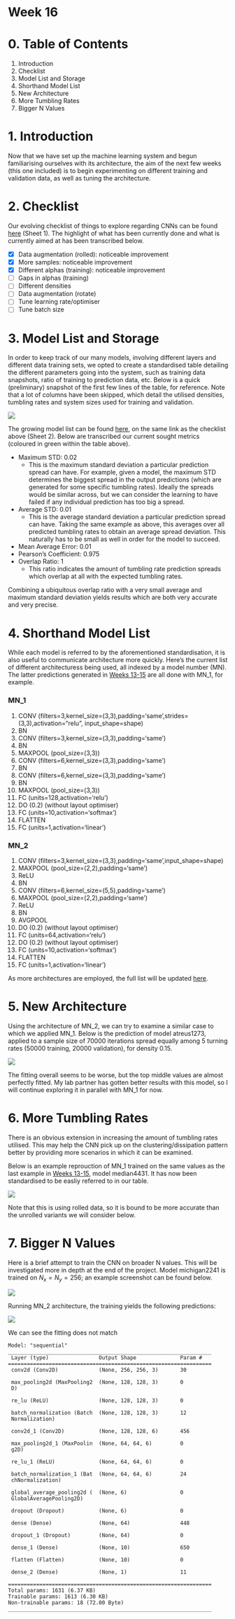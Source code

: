 # Week 16

# 0. Table of Contents

1. Introduction
2. Checklist
3. Model List and Storage
4. Shorthand Model List
5. New Architecture
6. More Tumbling Rates
7. Bigger N Values

# 1. Introduction

Now that we have set up the machine learning system and begun familiarising ourselves with its architecture, the aim of the next few weeks (this one included) is to begin experimenting on different training and validation data, as well as tuning the architecture.

# 2. Checklist

Our evolving checklist of things to explore regarding CNNs can be found [here](https://cryptpad.fr/sheet/#/3/sheet/edit/7200dabe21ea346d966571a07eb6f33a/) (Sheet 1). The highlight of what has been currently done and what is currently aimed at has been transcribed below.

- [x] Data augmentation (rolled): noticeable improvement
- [x] More samples: noticeable improvement
- [x] Different alphas (training): noticeable improvement
- [ ] Gaps in alphas (training)
- [ ] Different densities
- [ ] Data augmentation (rotate)
- [ ] Tune learning rate/optimiser
- [ ] Tune batch size

# 3. Model List and Storage

In order to keep track of our many models, involving different layers and different data training sets, we opted to create a standardised table detailing the different parameters going into the system, such as training data snapshots, ratio of training to prediction data, etc. Below is a quick (preliminary) snapshot of the first few lines of the table, for reference. Note that a lot of columns have been skipped, which detail the utilised densities, tumbling rates and system sizes used for training and validation.

![](./week-16-files/table.png)

The growing model list can be found [here](https://cryptpad.fr/sheet/#/3/sheet/edit/7200dabe21ea346d966571a07eb6f33a/), on the same link as the checklist above (Sheet 2). Below are transcribed our current sought metrics (coloured in green within the table above).

- Maximum STD: 0.02
	- This is the maximum standard deviation a particular prediction spread can have. For example, given a model, the maximum STD determines the biggest spread in the output predictions (which are generated for some specific tumbling rates). Ideally the spreads would be similar across, but we can consider the learning to have failed if any individual prediction has too big a spread.
- Average STD: 0.01
	- This is the average standard deviation a particular prediction spread can have. Taking the same example as above, this averages over all predicted tumbling rates to obtain an average spread deviation. This naturally has to be small as well in order  for the model to succeed.
- Mean Average Error: 0.01
- Pearson's Coefficient: 0.975
- Overlap Ratio: 1
	- This ratio indicates the amount of tumbling rate prediction spreads which overlap at all with the expected tumbling rates.
	
Combining a ubiquitous overlap ratio with a very small average and maximum standard deviation yields results which are both very accurate and very precise.	
 
# 4. Shorthand Model List

While each model is referred to by the aforementioned standardisation, it is also useful to communicate architecture more quickly. Here's the current list of different architecturess being used, all indexed by a model number (MN). The latter predictions generated in [Weeks 13-15](./week13-15.qmd) are all done with MN_1, for example.

### MN_1

1. CONV (filters=3,kernel_size=(3,3),padding='same',strides=(3,3),activation="relu", input_shape=shape)
2. BN
3. CONV (filters=3,kernel_size=(3,3),padding='same')
4. BN
5. MAXPOOL (pool_size=(3,3))
6. CONV (filters=6,kernel_size=(3,3),padding='same')
7. BN
8. CONV (filters=6,kernel_size=(3,3),padding='same')
9. BN
10. MAXPOOL (pool_size=(3,3))
11. FC (units=128,activation='relu')
12. DO (0.2) (without layout optimiser)
13. FC (units=10,activation='softmax')
14. FLATTEN
15. FC (units=1,activation='linear')
	
### MN_2

1. CONV (filters=3,kernel_size=(3,3),padding='same',input_shape=shape)
2. MAXPOOL (pool_size=(2,2),padding='same')
3. ReLU
4. BN
5. CONV (filters=6,kernel_size=(5,5),padding='same')
6. MAXPOOL (pool_size=(2,2),padding='same')
7. ReLU
8. BN
9. AVGPOOL
10. DO (0.2) (without layout optimiser)
11. FC (units=64,activation='relu')
12. DO (0.2) (without layout optimiser)
13. FC (units=10,activation='softmax')
14. FLATTEN
15. FC (units=1,activation='linear')

As more architectures are employed, the full list will be updated [here](./../models.qmd).

# 5. New Architecture

Using the architecture of MN_2, we can try to examine a similar case to which we applied MN_1. Below is the prediction of model atreus1273, applied to a sample size of 70000 iterations spread equally among 5 turning rates (50000 training, 20000 validation), for density 0.15. 

![](./week-16-files/atreus1273.png)

The fitting overall seems to be worse, but the top middle values are almost perfectly fitted. My lab partner has gotten better results with this model, so I will continue exploring it in parallel with MN_1 for now.

# 6. More Tumbling Rates

There is an obvious extension in increasing the amount of tumbling rates utilised. This may help the CNN pick up on the clustering/dissipation pattern better by providing more scenarios in which it can be examined.

Below is an example reprouction of MN_1 trained on the same values as the last example in [Weeks 13-15](./week13-15.qmd), model median4431. It has now been standardised to be easliy referred to in our table.

![](./week-16-files/median4431.png)

Note that this is using rolled data, so it is bound to be more accurate than the unrolled variants we will consider below.

# 7. Bigger N Values

Here is a brief attempt to train the CNN on broader N values. This will be investigated more in depth at the end of the project. Model michigan2241 is trained on $N_x=N_y=256$; an example screenshot can be found below.

![](./week-16-files/256.0_0.016.png)

Running MN_2 architecture, the training yields the following predictions:

![](./week-16-files/michigan2241.png)

We can see the fitting does not match 

```
Model: "sequential"
_________________________________________________________________
 Layer (type)                Output Shape              Param #   
=================================================================
 conv2d (Conv2D)             (None, 256, 256, 3)       30        
                                                                 
 max_pooling2d (MaxPooling2  (None, 128, 128, 3)       0         
 D)                                                              
                                                                 
 re_lu (ReLU)                (None, 128, 128, 3)       0         
                                                                 
 batch_normalization (Batch  (None, 128, 128, 3)       12        
 Normalization)                                                  
                                                                 
 conv2d_1 (Conv2D)           (None, 128, 128, 6)       456       
                                                                 
 max_pooling2d_1 (MaxPoolin  (None, 64, 64, 6)         0         
 g2D)                                                            
                                                                 
 re_lu_1 (ReLU)              (None, 64, 64, 6)         0         
                                                                 
 batch_normalization_1 (Bat  (None, 64, 64, 6)         24        
 chNormalization)                                                
                                                                 
 global_average_pooling2d (  (None, 6)                 0         
 GlobalAveragePooling2D)                                         
                                                                 
 dropout (Dropout)           (None, 6)                 0         
                                                                 
 dense (Dense)               (None, 64)                448       
                                                                 
 dropout_1 (Dropout)         (None, 64)                0         
                                                                 
 dense_1 (Dense)             (None, 10)                650       
                                                                 
 flatten (Flatten)           (None, 10)                0         
                                                                 
 dense_2 (Dense)             (None, 1)                 11        
                                                                 
=================================================================
Total params: 1631 (6.37 KB)
Trainable params: 1613 (6.30 KB)
Non-trainable params: 18 (72.00 Byte)
_________________________________________________________________
```
